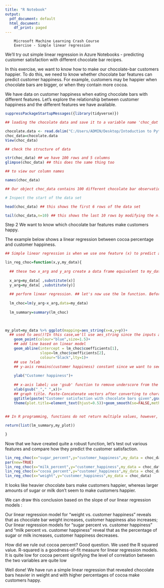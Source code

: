 ```yaml
---
title: "R Notebook"
output:
  pdf_document: default
  html_document:
    df_print: paged
---
```


        Microsoft Machine Learning Crash Course
        Exercise - Simple linear regression
We’ll try out simple linear regression in Azure Notebooks - predicting customer satisfaction with different chocolate bar recipes.

In this exercise, we want to know how to make our chocolate-bar customers happier. To do this, we need to know whether chocolate bar features can predict customer happiness. For example, customers may be happier when chocolate bars are bigger, or when they contain more cocoa.

We have data on customer happiness when eating chocolate bars with different features. Let's explore the relationship between customer happiness and the different features we have available.
```r
suppressPackageStartupMessages({library(tidyverse)})

## loading the chocolate data and save it to a variable name 'choc_dat'

chocolate.data <- read.delim("C:/Users/ADMIN/Desktop/Intoduction to Python for data science/R for data science/Data/chocolate data.txt")
choc_data=chocolate.data
View(choc_data)

## check the structure of data

str(choc_data) ## we have 100 rows and 5 columns
glimpse(choc_data) ## this does the same thing too

## to view our column names

names(choc_data)

## Our object choc_data contains 100 different chocolate bar observations for 5 variables: weight, cocoa percent, sugar percent, milk percent, and customer happiness.

# Inspect the start of the data set

head(choc_data) ## this shows the first 6 rows of the data set

tail(choc_data,n=10) ## this shows the last 10 rows by modifying the n.
```

Step 2
We want to know which chocolate bar features make customers happy.

The example below shows a linear regression between cocoa percentage and customer happiness.

```r
## Simple linear regression is when we use one feature (x) to predict a label y. We'll Create our own function to generate a linear regression model then graph the result. The function takes in x and y as character variables enclosed in quotations just like the result of : names(choc_data)

lin_reg_choc=function(x,y,my_data){
  
  ## these two x_arg and y_arg create a data frame equivalent to my_data, then they substitute everything with the components of column called x and y to obtain numeric values to be used in finding a linear regression model
  
  x_arg=my_data[ ,substitute(x)]
  y_arg=my_data[ ,substitute(y)]
  
  ## perform linear regression. ## let's now use the lm function. Before embarking on more complex machine learning models, it’s a good idea to build the simplest possible model to get an idea of what is going on. In this case, that means fitting a simple linear model using base R’s lm() function.We are tasked with predicting y(customer satisfaction) given feature x
  
  lm_choc=lm(y_arg~x_arg,data=my_data)
  
  lm_summary=summary(lm_choc)
  
  

my_plot=my_data %>% ggplot(mapping=aes_string(x=x,y=y))+
  ## used to aes()?In this case,we'll use aes_string since the inputs are quoted "" 
    geom_point(colour="blue",size=1.5)+
    ## add line based on linear model
    geom_abline(intercept = lm_choc$coefficients[1],
                slope=lm_choc$coefficients[2],
                colour="black",lty=1)+
    ## use ?xlab
    ## y-axis remains(customer happiness) constant since we want to see how each variable eg weight,milk percent etc relates to it
    
    ylab("Customer happiness")+
    
    ## x-axis label; use 'gsub' function to remove underscore from the column label. Similar to strrep command in MATLAB
    xlab(gsub("_"," ",x))+
    ## graph title. Paste-Concatenate vectors after converting to character.
    ggtitle(paste("Customer satisfaction with chocolate bars given",gsub("_"," ",x)))+
    theme(plot.title=element_text(hjust=0.5))+geom_smooth(se=FALSE,method = 'lm',colour="orange",alpha=0.5)
                                                          
                                                          
## In R programming, functions do not return multiple values, however, there's a workaround, you can create a list with the outputs you want and return them.

return(list(lm_summary,my_plot))

}
```

Now that we have created quite a robust function, let's test out various features and compare how they predict the customer satisfaction.

```r
lin_reg_choc(x="sugar_percent",y="customer_happiness",my_data = choc_data)
par(new=TRUE)
lin_reg_choc(x="milk_percent",y="customer_happiness",my_data = choc_data)
lin_reg_choc(x="cocoa_percent",y="customer_happiness",my_data = choc_data)
lin_reg_choc(x="weight",y="customer_happiness",my_data = choc_data)


```


It looks like heavier chocolate bars make customers happier, whereas larger amounts of sugar or milk don't seem to make customers happier.

We can draw this conclusion based on the slope of our linear regression models :

Our linear regression model for "weight vs. customer happiness" reveals that as chocolate bar weight increases, customer happiness also increases;
Our linear regression models for "sugar percent vs. customer happiness" and "milk percent vs. customer happiness" reveal that as the percentage of sugar or milk increases, customer happiness decreases.

How did we rule out cocoa percent? Good question. We used the R squared value. R-squared is a goodness-of-fit measure for linear regression models. It is quite low for cocoa percent signifying the level of correlation between the two variables are quite low

Well done! We have run a simple linear regression that revealed chocolate bars heavier in weight and with higher percentages of cocoa make customers happy.
